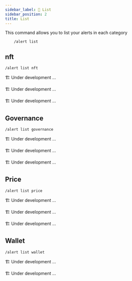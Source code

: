 ```yaml
---
sidebar_label: 📜 List
sidebar_position: 2
title: List
---
```


<!-- Imports -->


<!-- Documentation -->

This command allows you to list your alerts in each category

```
    /alert list
```

## nft

<Tabs groupId="platforms">
<TabItem value="discord" label="Discord" default>

```
/alert list nft
```

🏗️ Under development ...

</TabItem>

<TabItem value="telegram" label="Telegram">

🏗️ Under development ...

</TabItem>

<TabItem value="twitter" label="Twitter">
🏗️ Under development ...
</TabItem>
</Tabs>

## Governance

<Tabs groupId="platforms">
<TabItem value="discord" label="Discord" default>

```
/alert list governance
```

🏗️ Under development ...

</TabItem>

<TabItem value="telegram" label="Telegram">

🏗️ Under development ...

</TabItem>

<TabItem value="twitter" label="Twitter">
🏗️ Under development ...
</TabItem>
</Tabs>

## Price

<Tabs groupId="platforms">
<TabItem value="discord" label="Discord" default>

```
/alert list price
```

🏗️ Under development ...

</TabItem>

<TabItem value="telegram" label="Telegram">

🏗️ Under development ...

</TabItem>

<TabItem value="twitter" label="Twitter">

🏗️ Under development ...

</TabItem>
</Tabs>

## Wallet

<Tabs groupId="platforms">
<TabItem value="discord" label="Discord" default>

```
/alert list wallet
```

</TabItem>

<TabItem value="telegram" label="Telegram">

🏗️ Under development ...

</TabItem>

<TabItem value="twitter" label="Twitter">
🏗️ Under development ...
</TabItem>
</Tabs>

[telegram-ns]: /img/gifs/telegram-ns.gif
